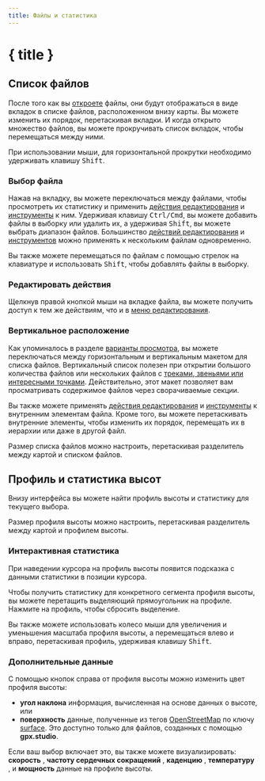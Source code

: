 ```yaml
---
title: Файлы и статистика
---
```


<script>
</script>

# { title }

## Список файлов

После того как вы [откроете](./menu/file) файлы, они будут отображаться в виде вкладок в списке файлов, расположенном внизу карты.
Вы можете изменить их порядок, перетаскивая вкладки.
И когда открыто множество файлов, вы можете прокручивать список вкладок, чтобы перемещаться между ними.

<DocsNote>

При использовании мыши, для горизонтальной прокрутки необходимо удерживать клавишу <kbd>Shift</kbd>.

</DocsNote>

### Выбор файла

Нажав на вкладку, вы можете переключаться между файлами, чтобы просмотреть их статистику и применить [действия редактирования](./menu/edit) и [инструменты](./toolbar/) к ним.
Удерживая клавишу <kbd>Ctrl/Cmd</kbd>, вы можете добавить файлы в выборку или удалить их, а удерживая <kbd>Shift</kbd>, вы можете выбрать диапазон файлов.
Большинство [действий редактирования](./menu/edit) и [инструментов](./toolbar/) можно применять к нескольким файлам одновременно.

<DocsNote>

Вы также можете перемещаться по файлам с помощью стрелок на клавиатуре и использовать <kbd>Shift</kbd>, чтобы добавлять файлы в выборку.

</DocsNote>

### Редактировать действия

Щелкнув правой кнопкой мыши на вкладке файла, вы можете получить доступ к тем же действиям, что и в [меню редактирования](./menu/edit).

### Вертикальное расположение

Как упоминалось в разделе [варианты просмотра](./menu/view), вы можете переключаться между горизонтальным и вертикальным макетом для списка файлов.
Вертикальный список полезен при открытии большого количества файлов или нескольких файлов с [треками, звеньями или интересными точками](../gpx).
Действительно, этот макет позволяет вам просматривать содержимое файлов через сворачиваемые секции.

Вы также можете применять [действия редактирования](./menu/edit) и [инструменты](./toolbar/) к внутренним элементам файла.
Кроме того, вы можете перетаскивать внутренние элементы, чтобы изменить их порядок, перемещать их в иерархии или даже в другой файл.

<DocsNote>

Размер списка файлов можно настроить, перетаскивая разделитель между картой и списком файлов.

</DocsNote>

## Профиль и статистика высот

Внизу интерфейса вы можете найти профиль высоты и статистику для текущего выбора.

<DocsNote>

Размер профиля высоты можно настроить, перетаскивая разделитель между картой и профилем высоты.

</DocsNote>

### Интерактивная статистика

При наведении курсора на профиль высоты появится подсказка с данными статистики в позиции курсора.

Чтобы получить статистику для конкретного сегмента профиля высоты, вы можете перетащить выделяющий прямоугольник на профиле.
Нажмите на профиль, чтобы сбросить выделение.

Вы также можете использовать колесо мыши для увеличения и уменьшения масштаба профиля высоты, а перемещаться влево и вправо, перетаскивая профиль, удерживая клавишу <kbd>Shift</kbd>.

### Дополнительные данные

С помощью кнопок справа от профиля высоты можно изменить цвет профиля высоты:

- **угол наклона** <TriangleRight size="16" class="inline-block" style="margin-bottom: 2px" /> информация, вычисленная на основе данных о высоте, или
- **поверхность** <BrickWall size="16" class="inline-block" style="margin-bottom: 2px" /> данные, полученные из тегов <a href="https://www.openstreetmap.org/" target="_blank">OpenStreetMap</a> по ключу <a href="https://wiki.openstreetmap.org/wiki/Key:surface" target="_blank">surface</a>.
  Это доступно только для файлов, созданных с помощью **gpx.studio**.

Если ваш выбор включает это, вы также можете визуализировать: **скорость** <Zap size="16" class="inline-block" style="margin-bottom: 2px" />, **частоту сердечных сокращений** <HeartPulse size="16" class="inline-block" style="margin-bottom: 2px" />, **каденцию** <Orbit size="16" class="inline-block" style="margin-bottom: 2px" />, **температуру** <Thermometer size="16" class="inline-block" style="margin-bottom: 2px" />, и **мощность** <SquareActivity size="16" class="inline-block" style="margin-bottom: 2px" /> данные на профиле высоты.
